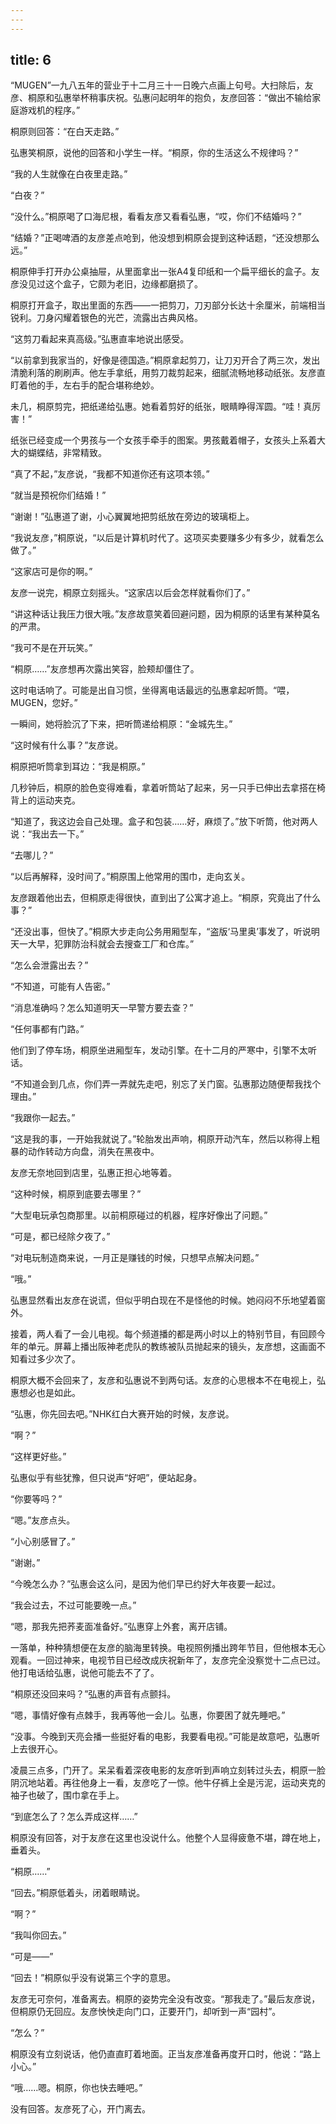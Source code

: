 ```yaml
---
---
---
```

title: 6
---



“MUGEN”一九八五年的营业于十二月三十一日晚六点画上句号。大扫除后，友彦、桐原和弘惠举杯稍事庆祝。弘惠问起明年的抱负，友彦回答：“做出不输给家庭游戏机的程序。”

桐原则回答：“在白天走路。”

弘惠笑桐原，说他的回答和小学生一样。“桐原，你的生活这么不规律吗？”

“我的人生就像在白夜里走路。”

“白夜？”

“没什么。”桐原喝了口海尼根，看看友彦又看看弘惠，“哎，你们不结婚吗？”

“结婚？”正喝啤酒的友彦差点呛到，他没想到桐原会提到这种话题，“还没想那么远。”

桐原伸手打开办公桌抽屉，从里面拿出一张A4复印纸和一个扁平细长的盒子。友彦没见过这个盒子，它颇为老旧，边缘都磨损了。

桐原打开盒子，取出里面的东西——一把剪刀，刀刃部分长达十余厘米，前端相当锐利。刀身闪耀着银色的光芒，流露出古典风格。

“这剪刀看起来真高级。”弘惠直率地说出感受。

“以前拿到我家当的，好像是德国造。”桐原拿起剪刀，让刀刃开合了两三次，发出清脆利落的刷刷声。他左手拿纸，用剪刀裁剪起来，细腻流畅地移动纸张。友彦直盯着他的手，左右手的配合堪称绝妙。

未几，桐原剪完，把纸递给弘惠。她看着剪好的纸张，眼睛睁得浑圆。“哇！真厉害！”

纸张已经变成一个男孩与一个女孩手牵手的图案。男孩戴着帽子，女孩头上系着大大的蝴蝶结，非常精致。

“真了不起，”友彦说，“我都不知道你还有这项本领。”

“就当是预祝你们结婚！”

“谢谢！”弘惠道了谢，小心翼翼地把剪纸放在旁边的玻璃柜上。

“我说友彦，”桐原说，“以后是计算机时代了。这项买卖要赚多少有多少，就看怎么做了。”

“这家店可是你的啊。”

友彦一说完，桐原立刻摇头。“这家店以后会怎样就看你们了。”

“讲这种话让我压力很大哦。”友彦故意笑着回避问题，因为桐原的话里有某种莫名的严肃。

“我可不是在开玩笑。”

“桐原……”友彦想再次露出笑容，脸颊却僵住了。

这时电话响了。可能是出自习惯，坐得离电话最远的弘惠拿起听筒。“喂，MUGEN，您好。”

一瞬间，她将脸沉了下来，把听筒递给桐原：“金城先生。”

“这时候有什么事？”友彦说。

桐原把听筒拿到耳边：“我是桐原。”

几秒钟后，桐原的脸色变得难看，拿着听筒站了起来，另一只手已伸出去拿搭在椅背上的运动夹克。

“知道了，我这边会自己处理。盒子和包装……好，麻烦了。”放下听筒，他对两人说：“我出去一下。”

“去哪儿？”

“以后再解释，没时间了。”桐原围上他常用的围巾，走向玄关。

友彦跟着他出去，但桐原走得很快，直到出了公寓才追上。“桐原，究竟出了什么事？”

“还没出事，但快了。”桐原大步走向公务用厢型车，“盗版‘马里奥’事发了，听说明天一大早，犯罪防治科就会去搜查工厂和仓库。”

“怎么会泄露出去？”

“不知道，可能有人告密。”

“消息准确吗？怎么知道明天一早警方要去查？”

“任何事都有门路。”

他们到了停车场，桐原坐进厢型车，发动引擎。在十二月的严寒中，引擎不太听话。

“不知道会到几点，你们弄一弄就先走吧，别忘了关门窗。弘惠那边随便帮我找个理由。”

“我跟你一起去。”

“这是我的事，一开始我就说了。”轮胎发出声响，桐原开动汽车，然后以称得上粗暴的动作转动方向盘，消失在黑夜中。

友彦无奈地回到店里，弘惠正担心地等着。

“这种时候，桐原到底要去哪里？”

“大型电玩承包商那里。以前桐原碰过的机器，程序好像出了问题。”

“可是，都已经除夕夜了。”

“对电玩制造商来说，一月正是赚钱的时候，只想早点解决问题。”

“哦。”

弘惠显然看出友彦在说谎，但似乎明白现在不是怪他的时候。她闷闷不乐地望着窗外。

接着，两人看了一会儿电视。每个频道播的都是两小时以上的特别节目，有回顾今年的单元。屏幕上播出阪神老虎队的教练被队员抛起来的镜头，友彦想，这画面不知看过多少次了。

桐原大概不会回来了，友彦和弘惠说不到两句话。友彦的心思根本不在电视上，弘惠想必也是如此。

“弘惠，你先回去吧。”NHK红白大赛开始的时候，友彦说。

“啊？”

“这样更好些。”

弘惠似乎有些犹豫，但只说声“好吧”，便站起身。

“你要等吗？”

“嗯。”友彦点头。

“小心别感冒了。”

“谢谢。”

“今晚怎么办？”弘惠会这么问，是因为他们早已约好大年夜要一起过。

“我会过去，不过可能要晚一点。”

“嗯，那我先把荞麦面准备好。”弘惠穿上外套，离开店铺。

一落单，种种猜想便在友彦的脑海里转换。电视照例播出跨年节目，但他根本无心观看。一回过神来，电视节目已经改成庆祝新年了，友彦完全没察觉十二点已过。他打电话给弘惠，说他可能去不了了。

“桐原还没回来吗？”弘惠的声音有点颤抖。

“嗯，事情好像有点棘手，我再等他一会儿。弘惠，你要困了就先睡吧。”

“没事。今晚到天亮会播一些挺好看的电影，我要看电视。”可能是故意吧，弘惠听上去很开心。

凌晨三点多，门开了。呆呆看着深夜电影的友彦听到声响立刻转过头去，桐原一脸阴沉地站着。再往他身上一看，友彦吃了一惊。他牛仔裤上全是污泥，运动夹克的袖子也破了，围巾拿在手上。

“到底怎么了？怎么弄成这样……”

桐原没有回答，对于友彦在这里也没说什么。他整个人显得疲惫不堪，蹲在地上，垂着头。

“桐原……”

“回去。”桐原低着头，闭着眼睛说。

“啊？”

“我叫你回去。”

“可是——”

“回去！”桐原似乎没有说第三个字的意思。

友彦无可奈何，准备离去。桐原的姿势完全没有改变。“那我走了。”最后友彦说，但桐原仍无回应。友彦怏怏走向门口，正要开门，却听到一声“园村”。

“怎么？”

桐原没有立刻说话，他仍直直盯着地面。正当友彦准备再度开口时，他说：“路上小心。”

“哦……嗯。桐原，你也快去睡吧。”

没有回答。友彦死了心，开门离去。